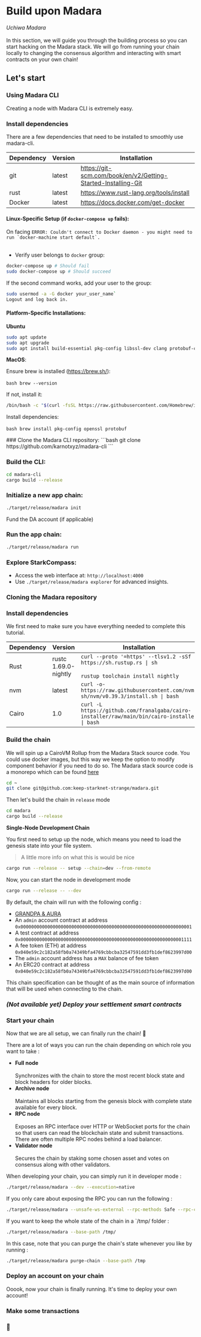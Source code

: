 
# Build upon Madara

*Uchiwa Madara* <br></br>In this section, we will guide you through the building process so you can start hacking on the Madara stack.
We will go from running your chain locally to changing the consensus algorithm and interacting with smart contracts on your own chain!

## Let's start

### Using Madara CLI
Creating a node with Madara CLI is extremely easy.
<Steps>
### Install dependencies

There are a few dependencies that need to be installed to smoothly use madara-cli.

| Dependency  |  Version | Installation |
|---|---|---|
| git  | latest   | https://git-scm.com/book/en/v2/Getting-Started-Installing-Git |
| rust  | latest  | https://www.rust-lang.org/tools/install |
| Docker  | latest  | https://docs.docker.com/get-docker |

#### Linux-Specific Setup (if `docker-compose up` fails):
On facing ``ERROR: Couldn't connect to Docker daemon - you might need to run `docker-machine start default`.``<br></br>

- Verify user belongs to `docker` group:
```bash
docker-compose up # Should fail
sudo docker-compose up # Should succeed
```
If the second command works, add your user to the group:
```bash 
sudo usermod -a -G docker your_user_name`
Logout and log back in.
```

#### Platform-Specific Installations:
**Ubuntu**
```bash
sudo apt update
sudo apt upgrade 
sudo apt install build-essential pkg-config libssl-dev clang protobuf-compiler
```

**MacOS**:

Ensure brew is installed (https://brew.sh/):<br></br>
```bash brew --version```

If not, install it:
```bash 
/bin/bash -c "$(curl -fsSL https://raw.githubusercontent.com/Homebrew/install/HEAD/install.sh)"
```

Install dependencies:<br></br>
```bash brew install pkg-config openssl protobuf```

<Steps>
### Clone the Madara CLI repository:
```bash 
git clone https://github.com/karnotxyz/madara-cli
```

### Build the CLI:
```bash
cd madara-cli
cargo build --release
```
### Initialize a new app chain:
```bash 
./target/release/madara init
```
Fund the DA account (if applicable)

### Run the app chain:
```bash 
./target/release/madara run 
```

### Explore StarkCompass:
- Access the web interface at: `http://localhost:4000`
- Use `./target/release/madara explorer` for advanced insights.
</Steps>
</Steps>

### Cloning the Madara repository
<Steps>

### Install dependencies

We first need to make sure you have everything needed to complete this tutorial.

| Dependency  |  Version | Installation |
|---|---|---|
| Rust  | rustc 1.69.0-nightly  | `curl --proto '=https' --tlsv1.2 -sSf https://sh.rustup.rs \| sh` <br></br>`rustup toolchain install nightly` |
| nvm  | latest  | `curl -o- https://raw.githubusercontent.com/nvm-sh/nvm/v0.39.3/install.sh \| bash` |
| Cairo  | 1.0  | `curl -L https://github.com/franalgaba/cairo-installer/raw/main/bin/cairo-installer \| bash` |




### Build the chain

We will spin up a CairoVM Rollup from the Madara Stack source code. 
You could use docker images, but this way we keep the option to modify component behavior if you need to do so. 
The Madara stack source code is a monorepo which can be found [here](https://github.com/keep-starknet-strange/madara)

```bash
cd ~
git clone git@github.com:keep-starknet-strange/madara.git
```

Then let's build the chain in `release` mode

```bash
cd madara
cargo build --release
```

**Single-Node Development Chain**

You first need to setup up the node, which means you need to load the genesis state into your file system.

> A little more info on what this is would be nice

```bash
cargo run --release -- setup --chain=dev --from-remote
```

Now, you can start the node in development mode
```bash
cargo run --release -- --dev
```

By default, the chain will run with the following config :
- [GRANDPA & AURA](https://docs.substrate.io/learn/consensus/#default-consensus-models)
- An `admin` account contract at address `0x0000000000000000000000000000000000000000000000000000000000000001`
- A test contract at address `0x0000000000000000000000000000000000000000000000000000000000001111`
- A fee token (ETH) at address `0x040e59c2c182a58fb0a74349bfa4769cbbcba32547591dd3fb1def8623997d00`
- The `admin` account address has a `MAX` balance of fee token
- An ERC20 contract at address `0x040e59c2c182a58fb0a74349bfa4769cbbcba32547591dd3fb1def8623997d00`

This chain specification can be thought of as the main source of information that will be used when connecting to the chain. 

### *(Not available yet) Deploy your settlement smart contracts*

### Start your chain

Now that we are all setup, we can finally run the chain! 🥷

There are a lot of ways you can run the chain depending on which role you want to take :
- **Full node**<br></br>
Synchronizes with the chain to store the most recent block state and block headers for older blocks.
- **Archive node**<br></br>
Maintains all blocks starting from the genesis block with complete state available for every block.
- **RPC node**<br></br>
Exposes an RPC interface over HTTP or WebSocket ports for the chain so that users can read the blockchain state and submit transactions. 
There are often multiple RPC nodes behind a load balancer.
- **Validator node**<br></br>
Secures the chain by staking some chosen asset and votes on consensus along with other validators.

When developing your chain, you can simply run it in developer mode :

```bash
./target/release/madara --dev --execution=native
```

If you only care about exposing the RPC you can run the following : 
```bash
./target/release/madara --unsafe-ws-external --rpc-methods Safe --rpc-cors ‘*’ --ws-max-connections 5000
```

If you want to keep the whole state of the chain in a `/tmp/ folder :
```bash
./target/release/madara --base-path /tmp/
```

In this case, note that you can purge the chain's state whenever you like by running : 
```bash
./target/release/madara purge-chain --base-path /tmp
```

### Deploy an account on your chain

Ooook, now your chain is finally running. It's time to deploy your own account!



### Make some transactions

### 🥷

</Steps>